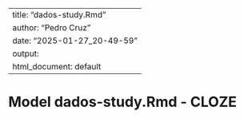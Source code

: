 
---
title: "dados-study.Rmd"
author: "Pedro Cruz"
date: "2025-01-27_20-49-59"
output:
  html_document: default
---


# Model dados-study.Rmd - CLOZE

